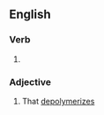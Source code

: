==English==

===Verb===
{{head|en|verb form}}

# {{present participle of|depolymerize|lang=en|nocat=1}}

===Adjective===
{{en-adj|-}}

# That [[depolymerize]]s